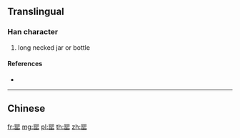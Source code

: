 {{character info/new}}
{{also|罌}}
==Translingual==

===Han character===
{{Han char|rn=121|rad=缶|as=08|sn=14|four=|canj=BOOJU}}

# long necked jar or bottle

====References====
* {{Han ref|kx=0945.381|hdz=52937.200|uh=7F42|ud=32578}}

----

==Chinese==
{{zh-see|罌}}

[[fr:罂]]
[[mg:罂]]
[[pl:罂]]
[[th:罂]]
[[zh:罂]]